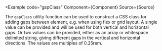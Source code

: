 
<Example
  code="gapClass"
  Component={Component}
  Source={Source}
>
  The `gapClass` utility function can be used to construct a CSS class for
  adding gaps between element, e.g. when using flex or grid layout.  A single
  value can be provided and will be used for both vertical and horizontal
  gaps.  Or two values can be provided, either as an array or whitespace
  delimited string, giving different gaps in the vertical and horizontal
  directions.  The values are multiples of 0.25rem.
</Example>
